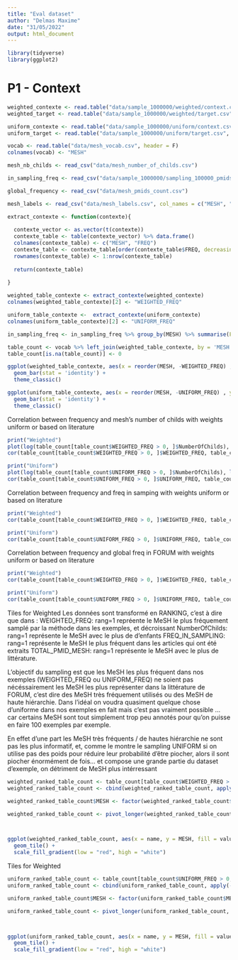 ```yaml
---
title: "Eval dataset"
author: "Delmas Maxime"
date: "31/05/2022"
output: html_document
---
```


```r
library(tidyverse)
library(ggplot2)
```

# P1 - Context

```r
weighted_contexte <- read.table("data/sample_1000000/weighted/context.csv", header = F, sep = ',')
weighted_target <- read.table("data/sample_1000000/weighted/target.csv", header = F, sep = ',')

uniform_contexte <- read.table("data/sample_1000000/uniform/context.csv", header = F, sep = ',')
uniform_target <- read.table("data/sample_1000000/uniform/target.csv", header = F, sep = ',')

vocab <- read.table("data/mesh_vocab.csv", header = F)
colnames(vocab) <- "MESH"

mesh_nb_childs <- read_csv("data/mesh_number_of_childs.csv")

in_sampling_freq <- read_csv("data/sample_1000000/sampling_100000_pmids_mesh.csv")

global_frequency <- read_csv("data/mesh_pmids_count.csv")

mesh_labels <- read_csv("data/mesh_labels.csv", col_names = c("MESH", "NAME"))


```



```r

extract_contexte <- function(contexte){
  
  contexte_vector <- as.vector(t(contexte))
  contexte_table <- table(contexte_vector) %>% data.frame()
  colnames(contexte_table) <- c("MESH", "FREQ")
  contexte_table <- contexte_table[order(contexte_table$FREQ, decreasing = T), ]
  rownames(contexte_table) <- 1:nrow(contexte_table)
  
  return(contexte_table)
  
}


```

```r

weighted_table_contexte <- extract_contexte(weighted_contexte)
colnames(weighted_table_contexte)[2] <- "WEIGHTED_FREQ"

uniform_table_contexte <-  extract_contexte(uniform_contexte)
colnames(uniform_table_contexte)[2] <- "UNIFORM_FREQ"

in_sampling_freq <- in_sampling_freq %>% group_by(MESH) %>% summarise(FREQ_IN_SAMPLING = n())

table_count <- vocab %>% left_join(weighted_table_contexte, by = 'MESH') %>% left_join(uniform_table_contexte, by = 'MESH') %>% left_join(mesh_nb_childs, by = 'MESH') %>% left_join(in_sampling_freq, by = 'MESH') %>% left_join(global_frequency, by = 'MESH')
table_count[is.na(table_count)] <- 0

ggplot(weighted_table_contexte, aes(x = reorder(MESH, -WEIGHTED_FREQ) , y = WEIGHTED_FREQ)) + 
  geom_bar(stat = 'identity') +
  theme_classic()

ggplot(uniform_table_contexte, aes(x = reorder(MESH, -UNIFORM_FREQ) , y = UNIFORM_FREQ)) + 
  geom_bar(stat = 'identity') +
  theme_classic()

```

Correlation between frequency and mesh's number of childs with weights uniform or based on literature
```r
print("Weighted")
plot(log(table_count[table_count$WEIGHTED_FREQ > 0, ]$NumberOfChilds), log(table_count[table_count$WEIGHTED_FREQ > 0, ]$WEIGHTED_FREQ))
cor(table_count[table_count$WEIGHTED_FREQ > 0, ]$WEIGHTED_FREQ, table_count[table_count$WEIGHTED_FREQ > 0, ]$NumberOfChilds)

print("Uniform")
plot(log(table_count[table_count$UNIFORM_FREQ > 0, ]$NumberOfChilds), log(table_count[table_count$UNIFORM_FREQ > 0, ]$UNIFORM_FREQ))
cor(table_count[table_count$UNIFORM_FREQ > 0, ]$UNIFORM_FREQ, table_count[table_count$UNIFORM_FREQ > 0, ]$NumberOfChilds)
```



Correlation between frequency and freq in samping with weights uniform or based on literature
```r
print("Weighted")
cor(table_count[table_count$WEIGHTED_FREQ > 0, ]$WEIGHTED_FREQ, table_count[table_count$WEIGHTED_FREQ > 0, ]$FREQ_IN_SAMPLING)

print("Uniform")
cor(table_count[table_count$UNIFORM_FREQ > 0, ]$UNIFORM_FREQ, table_count[table_count$UNIFORM_FREQ > 0, ]$FREQ_IN_SAMPLING)
```



Correlation between frequency and global freq in FORUM with weights uniform or based on literature
```r
print("Weighted")
cor(table_count[table_count$WEIGHTED_FREQ > 0, ]$WEIGHTED_FREQ, table_count[table_count$WEIGHTED_FREQ > 0, ]$TOTAL_PMID_MESH)

print("Uniform")
cor(table_count[table_count$UNIFORM_FREQ > 0, ]$UNIFORM_FREQ, table_count[table_count$UNIFORM_FREQ > 0, ]$TOTAL_PMID_MESH)
```


Tiles for Weighted
Les données sont transformé en RANKING, c'est à dire que dans :
WEIGHTED_FREQ: rang=1 repréente le MeSH le plus fréquement samplé par la méthode dans les exemples, et décroissant
NumberOfChilds: rang=1 représente le MeSH avec le plus de d'enfants
FREQ_IN_SAMPLING: rang=1 représente le MeSH le plus fréquent dans les articles qui ont été extraits
TOTAL_PMID_MESH: rang=1 représente le MeSH avec le plus de littérature.

L'objectif du sampling est que les MeSH les plus fréquent dans nos exemples (WEIGHTED_FREQ ou UNIFORM_FREQ) ne soient pas nécéssairement les MeSH les plus représenter dans la littérature de FORUM, c'est dire des MeSH très fréquement utilisés ou des MeSH de haute hiérarchie. Dans l'idéal on voudra quasiment quelque chose d'uniforme dans nos exemples en fait mais c'est pas vraiment possible ... car certains MeSH sont tout simplement trop peu annotés pour qu'on puisse en faire 100 exemples par exemple.

En effet d'une part les MeSH très fréquents / de hautes hiérarchie ne sont pas les plus informatif, et, comme le montre le sampling UNIFORM si on utilise pas des poids pour réduire leur probabilité d'être piocher, alors il sont piocher énormément de fois... et compose une grande partie du dataset d'exemple, on détriment de MeSH plus intérressant


```r
weighted_ranked_table_count <- table_count[table_count$WEIGHTED_FREQ > 0, ] %>% select(MESH)
weighted_ranked_table_count <- cbind(weighted_ranked_table_count, apply(-(table_count[table_count$WEIGHTED_FREQ > 0, ] %>% select(WEIGHTED_FREQ, NumberOfChilds, FREQ_IN_SAMPLING, TOTAL_PMID_MESH)), 2, FUN = function(x){rank(x, ties.method = "random")}))

weighted_ranked_table_count$MESH <- factor(weighted_ranked_table_count$MESH, levels=weighted_ranked_table_count[order(weighted_ranked_table_count$WEIGHTED_FREQ, decreasing = F), ]$MESH)

weighted_ranked_table_count <- pivot_longer(weighted_ranked_table_count, cols = c(WEIGHTED_FREQ, NumberOfChilds, FREQ_IN_SAMPLING, TOTAL_PMID_MESH))



ggplot(weighted_ranked_table_count, aes(x = name, y = MESH, fill = value)) +
  geom_tile() + 
  scale_fill_gradient(low = "red", high = "white")
```


Tiles for Weighted
```r

uniform_ranked_table_count <- table_count[table_count$UNIFORM_FREQ > 0, ] %>% select(MESH)
uniform_ranked_table_count <- cbind(uniform_ranked_table_count, apply(-(table_count[table_count$UNIFORM_FREQ > 0, ] %>% select(UNIFORM_FREQ, NumberOfChilds, FREQ_IN_SAMPLING, TOTAL_PMID_MESH)), 2, FUN = function(x){rank(x, ties.method = "random")}))

uniform_ranked_table_count$MESH <- factor(uniform_ranked_table_count$MESH, levels=uniform_ranked_table_count[order(uniform_ranked_table_count$UNIFORM_FREQ, decreasing = F), ]$MESH)

uniform_ranked_table_count <- pivot_longer(uniform_ranked_table_count, cols = c(UNIFORM_FREQ, NumberOfChilds, FREQ_IN_SAMPLING, TOTAL_PMID_MESH))



ggplot(uniform_ranked_table_count, aes(x = name, y = MESH, fill = value)) +
  geom_tile() +
  scale_fill_gradient(low = "red", high = "white")

```